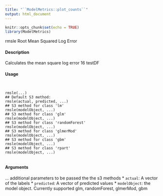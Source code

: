 ```yaml
---
title: "``ModelMetrics::plot_counts``"
output: html_document
---
```


```r
knitr::opts_chunk$set(echo = TRUE)
library(ModelMetrics)
```
rmsle Root Mean Squared Log Error

#### Description  

Calculates the mean square log error
16 testDF

#### Usage  
<pre><code>

rmsle(...)
## Default S3 method:
rmsle(actual, predicted, ...)
## S3 method for class 'lm'
rmsle(modelObject, ...)
## S3 method for class 'glm'
rmsle(modelObject, ...)
## S3 method for class 'randomForest'
rmsle(modelObject, ...)
## S3 method for class 'glmerMod'
rmsle(modelObject, ...)
## S3 method for class 'gbm'
rmsle(modelObject, ...)
## S3 method for class 'rpart'
rmsle(modelObject, ...)

</code></pre>
#### Arguments

... additional parameters to be passed the the s3 methods
* ``actual``: A vector of the labels
* ``predicted``:  A vector of predicted values
* ``modelObject``:  the model object. Currently supported glm, randomForest, glmerMod, gbm
